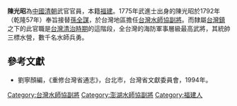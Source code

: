 '''陳光昭'''為[[中國|中國]][[清朝|清朝]]武官官員，本籍[[福建|福建]]。1775年武進士出身的陳光昭於1792年（乾隆57年）奉旨接替[[孫全謀|孫全謀]]，於台灣地區擔任[[台灣水師協|台灣水師協]][[副將|副將]]。而隸屬[[台灣鎮|台灣鎮]]之下的此官職是[[台灣清治時期|台灣清治時期]]的這階段，全台灣的海防軍事層級最高武將，其統帥三標水營，數千名水師兵勇。
{{start box}}
{{s-before|[[孫全謀|孫全謀]]}}
{{s-title|[[台灣水師協|台灣水師協]][[副將|副將]]|1792年上任}}
{{s-after|[[陳上高|陳上高]]}}
{{end box}}
{{start box}}
{{s-before|[[胡振聲|胡振聲]]}}
{{s-title|[[澎湖水師協|澎湖水師協]][[副將|副將]]|1797年上任}}
{{s-after|[[何定江|何定江]]}}
{{end box}}

==參考文獻==
*劉寧顏編，《重修台灣省通志》，台北市，台灣省文獻委員會，1994年。

[[Category:台灣水師協副將|Category:台灣水師協副將]]
[[Category:澎湖水師協副將|Category:澎湖水師協副將]]
[[Category:福建人|Category:福建人]]